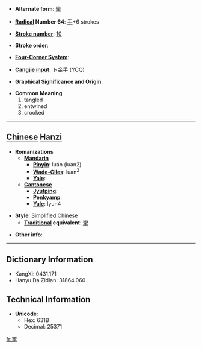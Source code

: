 * '''Alternate form''': [[攣]]

* '''[[Wiktionary:Chinese radical index| Radical]] Number 64''': [[Wiktionary:Chinese radical index 手|手]]+6 strokes

* '''[[Wiktionary:Chinese total strokes index|Stroke number]]''': [[Wiktionary:Chinese total strokes index 10|10]]

* '''Stroke order''': 

* '''[[Wiktionary:Chinese four corner index|Four-Corner System]]''': 

* '''[[Wiktionary:Chinese Cangjie index|Cangjie input]]''': 卜金手 (YCQ)

* '''Graphical Significance and Origin''': 

* '''Common Meaning'''
*#tangled
*# entwined
*# crooked


----

== [[Chinese]] [[Hanzi]] ==

* '''Romanizations'''
** '''[[Mandarin]]'''
*** '''[[Pinyin]]''': luán (luan2)
*** '''[[Wade-Giles]]''': luan<sup>2</sup>
*** '''[[Yale]]''': 
** '''[[Cantonese]]'''
*** '''[[Jyutping]]''':
*** '''[[Penkyamp]]''': 
*** '''[[Yale]]''': lyun4

* '''Style''': [[Simplified Chinese]] 
** '''[[Traditional Chinese|Traditional]] equivalent''': [[攣]]

* '''Other info''': 

----

== Dictionary Information ==

* KangXi: 0431.171
* Hanyu Da Zidian: 31864.060

== Technical Information ==

* '''Unicode''':
** Hex: 631B
** Decimal: 25371

[[fr:挛]]